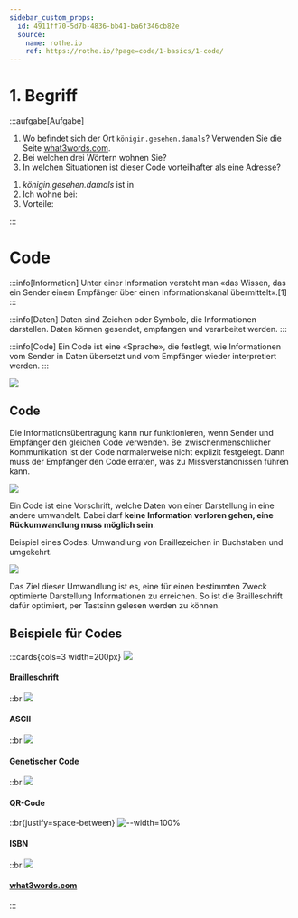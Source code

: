 ```yaml
---
sidebar_custom_props:
  id: 4911ff70-5d7b-4836-bb41-ba6f346cb82e
  source:
    name: rothe.io
    ref: https://rothe.io/?page=code/1-basics/1-code/
---
```


# 1. Begriff

:::aufgabe[Aufgabe]
<Answer type="state" webKey="25824703-94fb-41dd-a773-0386feecad38" />

1. Wo befindet sich der Ort `königin.gesehen.damals`? Verwenden Sie die Seite [what3words.com](https://what3words.com/).
2. Bei welchen drei Wörtern wohnen Sie?
3. In welchen Situationen ist dieser Code vorteilhafter als eine Adresse? 

<Answer type="text" webKey="febd99e4-31b1-451f-89fa-e8f11134758c">

1. <i>königin.gesehen.damals</i> ist in
2. Ich wohne bei:
3. Vorteile:

</Answer>

:::

# Code

:::info[Information]
Unter einer Information versteht man «das Wissen, das ein Sender einem Empfänger über einen Informationskanal übermittelt».[1]
:::

:::info[Daten]
Daten sind Zeichen oder Symbole, die Informationen darstellen. Daten können gesendet, empfangen und verarbeitet werden.
:::

:::info[Code]
Ein Code ist eine «Sprache», die festlegt, wie Informationen vom Sender in Daten übersetzt und vom Empfänger wieder interpretiert werden.
:::

![](images/code.svg)

## Code
Die Informationsübertragung kann nur funktionieren, wenn Sender und Empfänger den gleichen Code verwenden. Bei zwischenmenschlicher Kommunikation ist der Code normalerweise nicht explizit festgelegt. Dann muss der Empfänger den Code erraten, was zu Missverständnissen führen kann.

![](images/cover.svg)

Ein Code ist eine Vorschrift, welche Daten von einer Darstellung in eine andere umwandelt. Dabei darf **keine Information verloren gehen, eine Rückumwandlung muss möglich sein**.

Beispiel eines Codes: Umwandlung von Braillezeichen in Buchstaben und umgekehrt.

![](images/code-1.svg)

Das Ziel dieser Umwandlung ist es, eine für einen bestimmten Zweck optimierte Darstellung Informationen zu erreichen. So ist die Brailleschrift dafür optimiert, per Tastsinn gelesen werden zu können.

## Beispiele für Codes

:::cards{cols=3 width=200px}
![](images/braille.jpg)
#### Brailleschrift
::br
![](images/ascii.png)
#### ASCII
::br
![](images/dna_transcription.png)
#### Genetischer Code
::br
![](images/qrcode.png)
#### QR-Code
::br{justify=space-between}
![--width=100%](images/isbn.png)
#### ISBN
::br
![](images/what3words.jpg)
#### [what3words.com](https://what3words.com/)
:::

